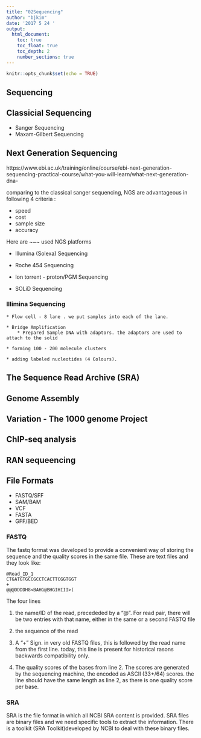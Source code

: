 ```yaml
---
title: "02Sequencing"
author: "bjkim"
date: '2017 5 24 '
output:
  html_document:
    toc: true
    toc_float: true
    toc_depth: 2
    number_sections: true
---
```


```r
knitr::opts_chunk$set(echo = TRUE)
```

## Sequencing

## Classicial Sequencing

- Sanger Sequencing
- Maxam-Gilbert Sequencing

## Next Generation Sequencing

https://www.ebi.ac.uk/training/online/course/ebi-next-generation-sequencing-practical-course/what-you-will-learn/what-next-generation-dna-

comparing to the classical sanger sequencing, NGS are advantageous in following 4 criteria :

- speed
- cost
- sample size
- accuracy

Here are ~~~ used NGS platforms

- Illumina (Solexa) Sequencing

- Roche 454 Sequencing

- Ion torrent - proton/PGM Sequencing

- SOLiD Sequencing



### Illimina Sequencing

    * Flow cell - 8 lane . we put samples into each of the lane.
  
    * Bridge Amplification
        * Prepared Sample DNA with adaptors. the adaptors are used to attach to the solid
    
    * forming 100 - 200 molecule clusters
    
    * adding labeled nucleotides (4 Colours).

## The Sequence Read Archive (SRA)

## Genome Assembly

## Variation - The 1000 genome Project

## ChIP-seq analysis

## RAN sequeencing

## File Formats

- FASTQ/SFF
- SAM/BAM
- VCF
- FASTA
- GFF/BED

### FASTQ

The fastq format was developed to provide a convenient way of storing the sequence and the quality scores in the same file. These are text files and they look like:

```
@Read_ID_1
CTGATGTGCCGCCTCACTTCGGTGGT
+
@@@DDDDH8<BAHG@BHGIHIII>(
```

The four lines

1. the name/ID of the read, precededed by a "@". For read pair, there will be two entries with that name, either in the same or a second FASTQ file

2. the sequence of the read

3. A "+" Sign. in very old FASTQ files, this is followed by the read name from the first line. today, this line is present for historical rasons backwards compatibility only.

4. The quality scores of the bases from line 2. The scores are generated by the sequencing machine, the encoded as ASCII (33+/64) scores. the line should have the same length as line 2, as there is one quality score per base.


### SRA

SRA is the file format in which all NCBI SRA content is provided. SRA files are binary files and we need specific tools to extract the information. There is a toolkit (SRA Toolkit)developed by NCBI to deal with these binary files.
